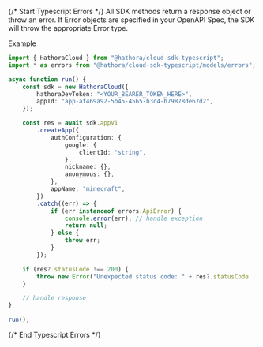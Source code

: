 {/* Start Typescript Errors */}
All SDK methods return a response object or throw an error. If Error objects are specified in your OpenAPI Spec, the SDK will throw the appropriate Error type.



Example

```typescript
import { HathoraCloud } from "@hathora/cloud-sdk-typescript";
import * as errors from "@hathora/cloud-sdk-typescript/models/errors";

async function run() {
    const sdk = new HathoraCloud({
        hathoraDevToken: "<YOUR_BEARER_TOKEN_HERE>",
        appId: "app-af469a92-5b45-4565-b3c4-b79878de67d2",
    });

    const res = await sdk.appV1
        .createApp({
            authConfiguration: {
                google: {
                    clientId: "string",
                },
                nickname: {},
                anonymous: {},
            },
            appName: "minecraft",
        })
        .catch((err) => {
            if (err instanceof errors.ApiError) {
                console.error(err); // handle exception
                return null;
            } else {
                throw err;
            }
        });

    if (res?.statusCode !== 200) {
        throw new Error("Unexpected status code: " + res?.statusCode || "-");
    }

    // handle response
}

run();

```
{/* End Typescript Errors */}
